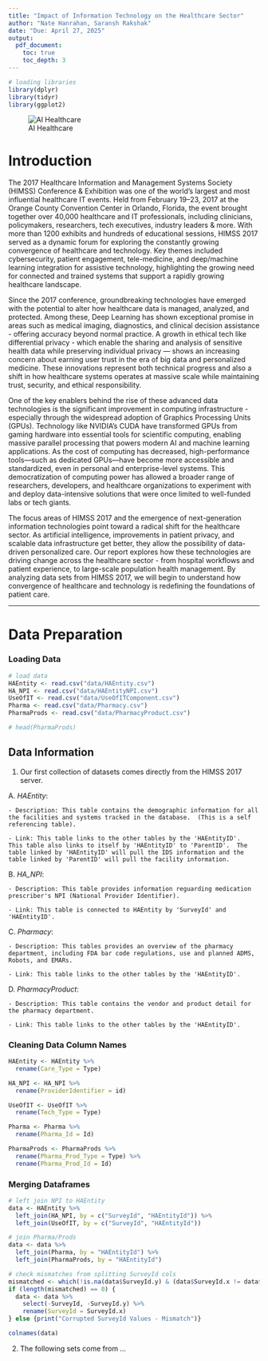 ```yaml
---
title: "Impact of Information Technology on the Healthcare Sector"
author: "Nate Hanrahan, Saransh Rakshak"
date: "Due: April 27, 2025"
output:
  pdf_document:
    toc: true
    toc_depth: 3
---
```


```r
# loading libraries
library(dplyr)
library(tidyr)
library(ggplot2)
```

<!-- # TODO: add better pic for titlepage  -->
![AI Healthcare](cover_photo_smartHealth.png)

# Introduction

  The 2017 Healthcare Information and Management Systems Society (HIMSS) Conference & Exhibition was one of the world’s largest and most influential healthcare IT events. Held from February 19–23, 2017 at the Orange County Convention Center in Orlando, Florida, the event brought together over 40,000 healthcare and IT professionals, including clinicians, policymakers, researchers, tech executives, industry leaders & more. With more than 1200 exhibits and hundreds of educational sessions, HIMSS 2017 served as a dynamic forum for exploring the constantly growing convergence of healthcare and technology. Key themes included cybersecurity, patient engagement, tele-medicine, and deep/machine learning integration for assistive technology, highlighting the growing need for connected and trained systems that support a rapidly growing healthcare landscape.

  Since the 2017 conference, groundbreaking technologies have emerged with the potential to alter how healthcare data is managed, analyzed, and protected. Among these, Deep Learning has shown exceptional promise in areas such as medical imaging, diagnostics, and clinical decision assistance - offering accuracy beyond normal practice. A growth in ethical tech like differential privacy - which enable the sharing and analysis of sensitive health data while preserving individual privacy — shows an increasing concern about earning user trust in the era of big data and personalized medicine. These innovations represent both technical progress and also a shift in how healthcare systems operates at massive scale while maintaining trust, security, and ethical responsibility.

  One of the key enablers behind the rise of these advanced data technologies is the significant improvement in computing infrastructure - especially through the widespread adoption of Graphics Processing Units (GPUs). Technology like NVIDIA's CUDA have transformed GPUs from gaming hardware into essential tools for scientific computing, enabling massive parallel processing that powers modern AI and machine learning applications. As the cost of computing has decreased, high-performance tools—such as dedicated GPUs—have become more accessible and standardized, even in personal and enterprise-level systems. This democratization of computing power has allowed a broader range of researchers, developers, and healthcare organizations to experiment with and deploy data-intensive solutions that were once limited to well-funded labs or tech giants.

  The focus areas of HIMSS 2017 and the emergence of next-generation information technologies point toward a radical shift for the healthcare sector. As artificial intelligence, improvements in patient privacy, and scalable data infrastructure get better, they allow the possibility of data-driven personalized care. Our report explores how these technologies are driving change across the healthcare sector - from hospital workflows and patient experience, to large-scale population health management. By analyzing data sets from HIMSS 2017, we will begin to understand how convergence of healthcare and technology is redefining the foundations of patient care.


<!-- TODO: Paragraph or two discussing what questions we want to answer specifically and why we chose them] -->



---
<!-- DATA LOAD & PREP -->

# Data Preparation

### Loading Data

```r
# load data
HAEntity <- read.csv("data/HAEntity.csv")
HA_NPI <- read.csv("data/HAEntityNPI.csv")
UseOfIT <- read.csv("data/UseOfITComponent.csv")
Pharma <- read.csv("data/Pharmacy.csv")
PharmaProds <- read.csv("data/PharmacyProduct.csv")

# head(PharmaProds)
```

## Data Information

1. Our first collection of datasets comes directly from the HIMSS 2017 server. 

A. *HAEntity*: 

    - Description: This table contains the demographic information for all the facilities and systems tracked in the database.  (This is a self referencing table).
    
    - Link: This table links to the other tables by the 'HAEntityID'.  This table also links to itself by 'HAEntityID' to 'ParentID'.  The table linked by 'HAEntityID' will pull the IDS information and the table linked by 'ParentID' will pull the facility information.

B. *HA_NPI*:

    - Description: This table provides information reguarding medication prescriber's NPI (National Provider Identifier). 
    
    - Link: This table is connected to HAEntity by 'SurveyId' and 'HAEntityID'.

C. *Pharmacy*:

    - Description: This tables provides an overview of the pharmacy department, including FDA bar code regulations, use and planned ADMS, Robots, and EMARs.
    
    - Link: This table links to the other tables by the 'HAEntityID'.

D. *PharmacyProduct*:

    - Description: This table contains the vendor and product detail for the pharmacy department.
    
    - Link: This table links to the other tables by the 'HAEntityID'.


### Cleaning Data Column Names

```r
HAEntity <- HAEntity %>%
  rename(Care_Type = Type)

HA_NPI <- HA_NPI %>%
  rename(ProviderIdentifier = id)

UseOfIT <- UseOfIT %>%
  rename(Tech_Type = Type)

Pharma <- Pharma %>%
  rename(Pharma_Id = Id)

PharmaProds <- PharmaProds %>%
  rename(Pharma_Prod_Type = Type) %>%
  rename(Pharma_Prod_Id = Id)
```

### Merging Dataframes

```r
# left join NPI to HAEntity
data <- HAEntity %>%
  left_join(HA_NPI, by = c("SurveyId", "HAEntityId")) %>%
  left_join(UseOfIT, by = c("SurveyId", "HAEntityId"))

# join Pharma/Prods
data <- data %>% 
  left_join(Pharma, by = "HAEntityId") %>%
  left_join(PharmaProds, by = "HAEntityId")

# check mismatches from splitting SurveyId cols
mismatched <- which(!is.na(data$SurveyId.y) & (data$SurveyId.x != data$SurveyId.y | data$SurveyId != data$SurveyId.y))
if (length(mismatched) == 0) {
  data <- data %>%
    select(-SurveyId, -SurveyId.y) %>%    
    rename(SurveyId = SurveyId.x)
} else {print("Corrupted SurveyId Values - Mismatch")}

colnames(data)
```

<!-- TODO: Get second dataset from Medicare or somewhere linking NPI to doctor names and specialties -->

2. The following sets come from ...















